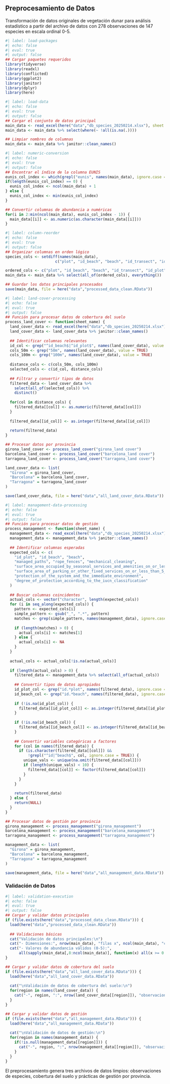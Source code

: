 ## Preprocesamiento de Datos

Transformación de datos originales de vegetación dunar para análisis estadístico a partir del archivo de datos con 278 observaciones de 147 especies en escala ordinal 0-5.

```r
#| label: load-packages
#| echo: false
#| eval: true
#| output: false
## Cargar paquetes requeridos
library(tidyverse)
library(readxl)
library(conflicted)
library(ggplot2)
library(janitor)
library(dplyr)
library(here)
```

```r
#| label: load-data
#| echo: false
#| eval: true
#| output: false
## Cargar el conjunto de datos principal
main_data <- read_excel(here("data","db_species_20250214.xlsx"), sheet = "original_data")
main_data <- main_data %>% select(where(~ !all(is.na(.))))

## Limpiar nombres de columnas
main_data <- main_data %>% janitor::clean_names()
```

```r
#| label: numeric-conversion
#| echo: false
#| eval: true
#| output: false
## Encontrar el índice de la columna EUNIS
eunis_col_index <- which(grepl("eunis", names(main_data), ignore.case = TRUE))
if(length(eunis_col_index) == 0) {
  eunis_col_index <- ncol(main_data) + 1
} else {
  eunis_col_index <- min(eunis_col_index)
}

## Convertir columnas de abundancia a numéricas
for(i in 2:min(ncol(main_data), eunis_col_index - 1)) {
  main_data[[i]] <- as.numeric(as.character(main_data[[i]]))
}
```

```r
#| label: column-reorder
#| echo: false
#| eval: true
#| output: false
## Organizar columnas en orden lógico
species_cols <- setdiff(names(main_data),
                      c("plot", "id_beach", "beach", "id_transect", "id_plot", "transect", "eunis"))

ordered_cols <- c("plot", "id_beach", "beach", "id_transect", "id_plot", "transect", "eunis", species_cols)
main_data <- main_data %>% select(all_of(ordered_cols), everything())

## Guardar los datos principales procesados
save(main_data, file = here("data","processed_data_clean.RData"))
```

```r
#| label: land-cover-processing
#| echo: false
#| eval: true
#| output: false
## Función para procesar datos de cobertura del suelo
process_land_cover <- function(sheet_name) {
  land_cover_data <- read_excel(here("data","db_species_20250214.xlsx"), sheet = sheet_name)
  land_cover_data <- land_cover_data %>% janitor::clean_names()
  
  ## Identificar columnas relevantes
  id_col <- grep("^id_beach$|^id_plot$", names(land_cover_data), value = TRUE)[1]
  cols_50m <- grep("50m", names(land_cover_data), value = TRUE)
  cols_100m <- grep("100m", names(land_cover_data), value = TRUE)
  
  distance_cols <- c(cols_50m, cols_100m)
  selected_cols <- c(id_col, distance_cols)
  
  ## Filtrar y convertir tipos de datos
  filtered_data <- land_cover_data %>% 
    select(all_of(selected_cols)) %>% 
    distinct()
  
  for(col in distance_cols) {
    filtered_data[[col]] <- as.numeric(filtered_data[[col]])
  }
  
  filtered_data[[id_col]] <- as.integer(filtered_data[[id_col]])
  
  return(filtered_data)
}

## Procesar datos por provincia
girona_land_cover <- process_land_cover("girona_land cover")
barcelona_land_cover <- process_land_cover("barcelona_land cover")
tarragona_land_cover <- process_land_cover("tarragona_land cover")

land_cover_data <- list(
  "Girona" = girona_land_cover,
  "Barcelona" = barcelona_land_cover,
  "Tarragona" = tarragona_land_cover
)

save(land_cover_data, file = here("data","all_land_cover_data.RData"))
```

```r
#| label: management-data-processing
#| echo: false
#| eval: true
#| output: false
## Función para procesar datos de gestión
process_management <- function(sheet_name) {
  management_data <- read_excel(here("data","db_species_20250214.xlsx"), sheet = sheet_name)
  management_data <- management_data %>% janitor::clean_names()
  
  ## Identificar columnas esperadas
  expected_cols <- c(
    "id_plot", "id_beach", "beach",
    "managed_paths", "rope_fences", "mechanical_cleaning",
    "surface_area_occupied_by_seasonal_services_and_amenities_on_or_less_than_5_m_from_the_dunes",
    "surface_area_of_parking_or_other_fixed_services_on_or_less_than_5_m_from_the_dunes",
    "protection_of_the_system_and_the_immediate_environment",
    "degree_of_protection_according_to_the_iucn_classification"
  )
  
  ## Buscar columnas coincidentes
  actual_cols <- vector("character", length(expected_cols))
  for (i in seq_along(expected_cols)) {
    pattern <- expected_cols[i]
    simple_pattern <- gsub("_", ".*", pattern)
    matches <- grep(simple_pattern, names(management_data), ignore.case = TRUE, value = TRUE)
    
    if (length(matches) > 0) {
      actual_cols[i] <- matches[1]
    } else {
      actual_cols[i] <- NA
    }
  }
  
  actual_cols <- actual_cols[!is.na(actual_cols)]
  
  if (length(actual_cols) > 0) {
    filtered_data <- management_data %>% select(all_of(actual_cols))
    
    ## Convertir tipos de datos apropiados
    id_plot_col <- grep("id.*plot", names(filtered_data), ignore.case = TRUE, value = TRUE)[1]
    id_beach_col <- grep("id.*beach", names(filtered_data), ignore.case = TRUE, value = TRUE)[1]
    
    if (!is.na(id_plot_col)) {
      filtered_data[[id_plot_col]] <- as.integer(filtered_data[[id_plot_col]])
    }
    
    if (!is.na(id_beach_col)) {
      filtered_data[[id_beach_col]] <- as.integer(filtered_data[[id_beach_col]])
    }
    
    ## Convertir variables categóricas a factores
    for (col in names(filtered_data)) {
      if (is.character(filtered_data[[col]]) &&
          !grepl("^id|^beach$", col, ignore.case = TRUE)) {
        unique_vals <- unique(na.omit(filtered_data[[col]]))
        if (length(unique_vals) < 10) {
          filtered_data[[col]] <- factor(filtered_data[[col]])
        }
      }
    }
    
    return(filtered_data)
  } else {
    return(NULL)
  }
}

## Procesar datos de gestión por provincia
girona_management <- process_management("girona_management")
barcelona_management <- process_management("barcelona_management")
tarragona_management <- process_management("tarragona_management")

management_data <- list(
  "Girona" = girona_management,
  "Barcelona" = barcelona_management,
  "Tarragona" = tarragona_management
)

save(management_data, file = here("data","all_management_data.RData"))
```

### Validación de Datos

```r
#| label: validation-execution
#| echo: false
#| eval: true
#| output: false
## Cargar y validar datos principales
if (file.exists(here("data","processed_data_clean.RData"))) {
  load(here("data","processed_data_clean.RData"))
  
  ## Validaciones básicas
  cat("Validación de datos principales:\n")
  cat("- Dimensiones:", nrow(main_data), "filas x", ncol(main_data), "columnas\n")
  cat("- Valores de abundancia válidos (0-5):", 
      all(sapply(main_data[,8:ncol(main_data)], function(x) all(x >= 0 & x <= 5, na.rm = TRUE))), "\n")
}

## Cargar y validar datos de cobertura del suelo
if (file.exists(here("data","all_land_cover_data.RData"))) {
  load(here("data","all_land_cover_data.RData"))
  
  cat("\nValidación de datos de cobertura del suelo:\n")
  for(region in names(land_cover_data)) {
    cat("-", region, ":", nrow(land_cover_data[[region]]), "observaciones\n")
  }
}

## Cargar y validar datos de gestión
if (file.exists(here("data","all_management_data.RData"))) {
  load(here("data","all_management_data.RData"))
  
  cat("\nValidación de datos de gestión:\n")
  for(region in names(management_data)) {
    if(!is.null(management_data[[region]])) {
      cat("-", region, ":", nrow(management_data[[region]]), "observaciones\n")
    }
  }
}
```

El preprocesamiento genera tres archivos de datos limpios: observaciones de especies, cobertura del suelo y prácticas de gestión por provincia.
